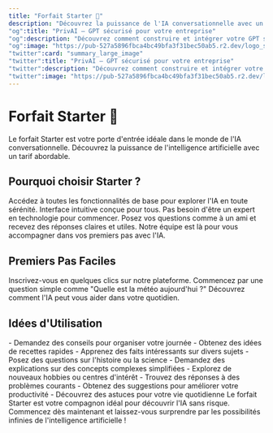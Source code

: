 ```yaml
---
title: "Forfait Starter 🌱"
description: "Découvrez la puissance de l'IA conversationnelle avec un tarif abordable"
"og":title: "PrivAI – GPT sécurisé pour votre entreprise"
"og":description: "Découvrez comment construire et intégrer votre GPT sécurisé avec PrivAI."
"og":image: "https://pub-527a5896fbca4bc49bfa3f31bec50ab5.r2.dev/logo_square.png"
"twitter":card: "summary_large_image"
"twitter":title: "PrivAI – GPT sécurisé pour votre entreprise"
"twitter":description: "Découvrez comment construire et intégrer votre GPT sécurisé avec PrivAI."
"twitter":image: "https://pub-527a5896fbca4bc49bfa3f31bec50ab5.r2.dev/logo_square.png"
---
```


# Forfait Starter 🌱

Le forfait Starter est votre porte d'entrée idéale dans le monde de l'IA conversationnelle. Découvrez la puissance de l'intelligence artificielle avec un tarif abordable.

## Pourquoi choisir Starter ?

<CardGroup cols={2}>
  <Card title="Fonctionnalités Essentielles" icon="star">
    Accédez à toutes les fonctionnalités de base pour explorer l'IA en toute sérénité.
  </Card>
  <Card title="Ultra Simple" icon="zap">
    Interface intuitive conçue pour tous. Pas besoin d'être un expert en technologie pour commencer.
  </Card>
  <Card title="Conversations Naturelles" icon="message-circle">
    Posez vos questions comme à un ami et recevez des réponses claires et utiles.
  </Card>
  <Card title="Support Disponible" icon="headset">
    Notre équipe est là pour vous accompagner dans vos premiers pas avec l'IA.
  </Card>
</CardGroup>

## Premiers Pas Faciles

<Steps>
  <Step title="Créez votre compte">
    Inscrivez-vous en quelques clics sur notre plateforme.
  </Step>
  <Step title="Posez votre première question">
    Commencez par une question simple comme "Quelle est la météo aujourd'hui ?"
  </Step>
  <Step title="Explorez les possibilités">
    Découvrez comment l'IA peut vous aider dans votre quotidien.
  </Step>
</Steps>

## Idées d'Utilisation

<AccordionGroup>
  <Accordion title="Questions du Quotidien">
    - Demandez des conseils pour organiser votre journée
    - Obtenez des idées de recettes rapides
    - Apprenez des faits intéressants sur divers sujets
  </Accordion>
  <Accordion title="Apprentissage et Découverte">
    - Posez des questions sur l'histoire ou la science
    - Demandez des explications sur des concepts complexes simplifiées
    - Explorez de nouveaux hobbies ou centres d'intérêt
  </Accordion>
  <Accordion title="Aide Pratique">
    - Trouvez des réponses à des problèmes courants
    - Obtenez des suggestions pour améliorer votre productivité
    - Découvrez des astuces pour votre vie quotidienne
  </Accordion>
</AccordionGroup>

<Update label="Lancez-vous !" description="Prêt à commencer votre aventure IA ?">
  Le forfait Starter est votre compagnon idéal pour découvrir l'IA sans risque. Commencez dès maintenant et laissez-vous surprendre par les possibilités infinies de l'intelligence artificielle !
</Update>